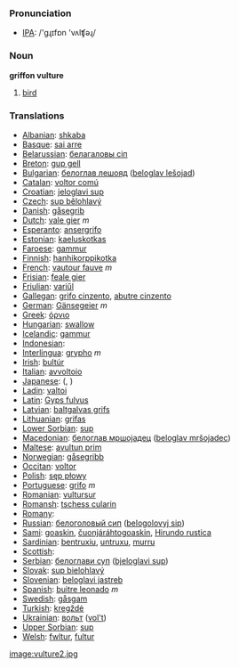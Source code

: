 === Pronunciation ===
*[[w:IPA|IPA]]: /'gɻɪfɒn 'vʌlʧəɻ/

=== Noun ===

'''griffon vulture'''

# [[bird]]

=== Translations ===

*[[Albanian]]: [[shkaba]]
*[[Basque]]: [[sai arre]]
*[[Belarussian]]: [[белагаловы сіп]]
*[[Breton]]: [[gup gell]]
*[[Bulgarian]]: [[белоглав лешояд]] ([[beloglav lešojad]])
*[[Catalan]]: [[voltor comú]]
*[[Croatian]]: [[jeloglavi sup]]
*[[Czech]]: [[sup bělohlavý]]
*[[Danish]]: [[gåsegrib]]
*[[Dutch]]: [[vale gier]] ''m''
*[[Esperanto]]: [[ansergrifo]]
*[[Estonian]]: [[kaeluskotkas]]
*[[Faroese]]: [[gammur]]
*[[Finnish]]: [[hanhikorppikotka]]
*[[French]]: [[vautour fauve]] ''m''
*[[Frisian]]: [[feale gier]]
*[[Friulian]]: [[variűl]]
*[[Gallegan]]: [[grifo cinzento]], [[abutre cinzento]]
*[[German]]: [[Gänsegeier]] ''m''
*[[Greek]]: [[όρνιο]] '' ''
*[[Hungarian]]: [[swallow]]
*[[Icelandic]]: [[gammur]]
*[[Indonesian]]: [[]]
*[[Interlingua]]: [[grypho]] ''m''
*[[Irish]]: [[bultúr]]
*[[Italian]]: [[avvoltoio]] '' ''
*[[Japanese]]: [[]] ([[]], )
*[[Ladin]]: [[valtoi]]
*[[Latin]]: [[Gyps fulvus]]
*[[Latvian]]: [[baltgalvas grifs]]
*[[Lithuanian]]: [[grifas]]
*[[Lower Sorbian]]: [[sup]]
*[[Macedonian]]: [[белоглав мршоjадец]] ([[beloglav mršojadec]])
*[[Maltese]]: [[avultun prim]]
*[[Norwegian]]: [[gåsegribb]]
*[[Occitan]]: [[voltor]]
*[[Polish]]: [[sęp płowy]] '' ''
*[[Portuguese]]: [[grifo]] ''m''
*[[Romanian]]: [[vultursur]]
*[[Romansh]]: [[tschess cularin]]
*[[Romany]]: [[]]
*[[Russian]]: [[белоголовый сип]] ([[belogolovyj sip]]) '' ''
*[[Sami]]: [[goaskin]], [[čuonjáráhtogoaskin]], [[Hirundo rustica]]
*[[Sardinian]]: [[bentruxiu]], [[untruxu]], [[murru]]
*[[Scottish]]: [[]]
*[[Serbian]]: [[белоглави суп]] ([[bjeloglavi sup]])
*[[Slovak]]: [[sup bielohlavý]]
*[[Slovenian]]: [[beloglavi jastreb]]
*[[Spanish]]: [[buitre leonado]] ''m''
*[[Swedish]]: [[gåsgam]]
*[[Turkish]]: [[kregždė]]
*[[Ukrainian]]: [[вольт]] ([[vol't]])
*[[Upper Sorbian]]: [[sup]]
*[[Welsh]]: [[fwltur]], [[fultur]]

[[image:vulture2.jpg]]